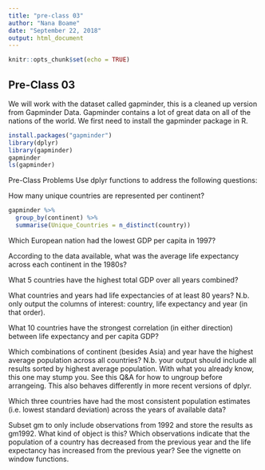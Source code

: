 ---
title: "pre-class 03"
author: "Nana Boame"
date: "September 22, 2018"
output: html_document
---

```{r setup, include=FALSE}
knitr::opts_chunk$set(echo = TRUE)
```

## Pre-Class 03

We will work with the dataset called gapminder, this is a cleaned up version from Gapminder Data. Gapminder contains a lot of great data on all of the nations of the world. We first need to install the gapminder package in R.

```{r}
install.packages("gapminder")
library(dplyr)
library(gapminder)
gapminder
ls(gapminder)
```

Pre-Class Problems
Use dplyr functions to address the following questions:

How many unique countries are represented per continent?
```{r}
gapminder %>% 
  group_by(continent) %>%
  summarise(Unique_Countries = n_distinct(country))
```


Which European nation had the lowest GDP per capita in 1997?




According to the data available, what was the average life expectancy across each continent in the 1980s?




What 5 countries have the highest total GDP over all years combined?




What countries and years had life expectancies of at least 80 years? N.b. only output the columns of interest: country, life expectancy and year (in that order).




What 10 countries have the strongest correlation (in either direction) between life expectancy and per capita GDP?




Which combinations of continent (besides Asia) and year have the highest average population across all countries? N.b. your output should include all results sorted by highest average population. With what you already know, this one may stump you. See this Q&A for how to ungroup before arrangeing. This also behaves differently in more recent versions of dplyr.





Which three countries have had the most consistent population estimates (i.e. lowest standard deviation) across the years of available data?





Subset gm to only include observations from 1992 and store the results as gm1992. What kind of object is this?
Which observations indicate that the population of a country has decreased from the previous year and the life expectancy has increased from the previous year? See the vignette on window functions.
